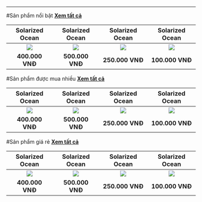 
---
#Sản phẩm nổi bật
[**Xem tất cả**]()

| Solarized Ocean | Solarized Ocean | Solarized Ocean | Solarized Ocean |
| :--------------: | :--------------: | :---------------: | :---------------: |
| ![](spnb1.jpg)  | ![](spnb2.jpg)   | ![](spnb3.png)   | ![](spnb4.jpg) |  
| **400.000 VNĐ** | **500.000 VNĐ**  | **250.000 VNĐ**  | **100.000 VNĐ** |


#Sản phẩm được mua nhiều
[**Xem tất cả**]()

| Solarized Ocean | Solarized Ocean | Solarized Ocean | Solarized Ocean |
| :--------------: | :--------------: | :---------------: | :---------------: |
| ![](spnb1.jpg)  | ![](spnb2.jpg)   | ![](spnb3.png)   | ![](spnb4.jpg) |  
| **400.000 VNĐ** | **500.000 VNĐ**  | **250.000 VNĐ**  | **100.000 VNĐ** |



#Sản phẩm giá rẻ 
[**Xem tất cả**]()

| Solarized Ocean | Solarized Ocean | Solarized Ocean | Solarized Ocean |
| :--------------: | :--------------: | :---------------: | :---------------: |
| ![](spnb1.jpg)  | ![](spnb2.jpg)   | ![](spnb3.png)   | ![](spnb4.jpg) |  
| **400.000 VNĐ** | **500.000 VNĐ**  | **250.000 VNĐ**  | **100.000 VNĐ** |

